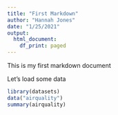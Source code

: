 ```yaml
---
title: "First Markdown"
author: "Hannah Jones"
date: "1/25/2021"
output:
  html_document:
    df_print: paged
---
```


This is my first markdown document

Let's load some data

```r
library(datasets)
data("airquality")
summary(airquality)
```

